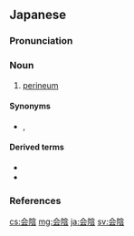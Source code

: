 {{also|会阴|會陰}}
==Japanese==
{{wikipedia|lang=ja}}
{{ja-kanjitab|え|いん|yomi=o}}

===Pronunciation===
{{ja-pron|yomi=o|えいん|acc=1|acc_ref=DJR|acc2=0|acc2_ref=DJR}}

===Noun===
{{ja-noun|kyu=會陰|えいん|hhira=ゑいん}}

# {{lb|sort=えいん|ja|anatomy}} [[perineum]]

====Synonyms====
* {{ja-r|蟻の門渡り|あり の とわたり}}, {{ja-r|門渡り|とわたり}}

====Derived terms====
* {{ja-r|会陰切開|えいん せっかい}}
* {{ja-r|会陰裂傷|えいん れっしょう}}

===References===
<references/>

[[cs:会陰]]
[[mg:会陰]]
[[ja:会陰]]
[[sv:会陰]]